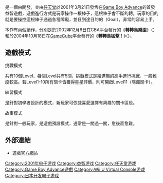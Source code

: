{{NoteTA
|G1=Games
|1=zh-cn:滚滚棒; zh-tw:滾滾歡樂球; zh-hk:滾滾歡樂球;
}}
{{Infobox video game
|title=滾滾歡樂球
|japanese=くるくるくるりん
|english=Kurukuru kururin
|image=
|caption=
|developer={{link-en|Eighting}}
|publisher=[[任天堂|任天堂]]
|designer=
|series=滾滾歡樂球
|engine=
|composer = 本山淳弘
|platforms=[[Game_Boy_Advance|Game Boy Advance]]
|released='''Game Boy Advance'''{{vgrelease|JP|2001年3月21日|PAL|2001年6月22日}}
|genre=[[益智遊戲|益智]]
|modes=[[单人电子游戏|单人]]、[[多人电子游戏|多人]]
}}

{{Vgname|滾滾歡樂球|ja=くるくるくるりん|en=Kurukuru kururin|aka=轉轉鳥|cn=滾滾棒|tw=滾滾歡樂球}}是一個由{{link-en|Eighting}}開發，並由[[任天堂|任天堂]]於2001年3月21日發售在[[Game_Boy_Advance|Game Boy Advance]]的首發益智遊戲，遊戲進行方式是玩家操作一根棒子，這根棒子會不斷的轉，玩家的目的就是要操控這根棒子通過各種障礙，並且到達目的的（Goal），非常的容易上手。

本作有兩個續作，分別是於2002年12月6日在GBA平台發行的《'''轉轉鳥樂園'''》（{{lang|ja|くるりんパラダイス}}）和於2004年10月18日在[[任天堂GameCube|GameCube]]平台發行的《'''轉轉鳥猛擊！'''》（{{lang|ja|くるりんスカッシュ!}}）。

== 遊戲模式 ==
;挑戰模式
共有10個Level，每個Level共有5關，挑戰模式是給進階的高手進行挑戰，一般難度較高。若Level1-10所有關卡皆獲得星星評價，則可開啟Level11（隱藏關卡）。
;練習模式
是針對初學者設計的模式，新玩家可依據喜愛選擇有興趣的關卡區段。
;故事模式
是針對一般玩家，是遊戲預設模式，通常是一關過一關，愈後面愈難。

== 外部連結 ==
*[http://www.nintendo.co.jp/n08/akrj/ 遊戲官方網站] {{Wayback|url=http://www.nintendo.co.jp/n08/akrj/ |date=20200911091732 }}

{{DEFAULTSORT:Kurukuru Kururin}}
[[Category:2001年电子游戏|Category:2001年电子游戏]]
[[Category:益智游戏|Category:益智游戏]]
[[Category:任天堂游戏|Category:任天堂游戏]]
[[Category:Game_Boy_Advance遊戲|Category:Game Boy Advance遊戲]]
[[Category:Wii_U_Virtual_Console游戏|Category:Wii U Virtual Console游戏]]
[[Category:日本开发电子游戏|Category:日本开发电子游戏]]